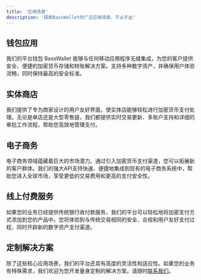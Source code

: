 ```yaml
---
title: '应用场景'
description: '探索BassWallet的广泛应用场景，不止于此'
---
```


## 钱包应用
我们的平台钱包 BassWallet 能够与任何移动应用程序无缝集成，为您的客户提供安全、便捷的加密货币存储和转账解决方案。支持多种数字资产，并确保用户体验流畅，同时保持最高的安全标准。


## 实体商店
我们提供了专为商家设计的用户友好界面，使实体店能够轻松进行加密货币支付处理。无论是单店还是大型零售链，我们都提供实时交易更新、多账户支持和详细的审批工作流程，帮助您高效地管理支付。


## 电子商务
电子商务领域蕴藏着巨大的市场潜力。通过引入加密货币支付渠道，您可以拓展新的客户群体。我们的强大API支持快速、便捷地集成到现有的电子商务系统中，帮助您进入全球市场，享受更低的交易费用和更高的支付安全性。


## 线上付费服务
如果您的业务已经提供传统银行收付款服务，我们的平台可以轻松地将加密支付方式添加到您的产品中。您将体验到与传统交易相同的安全、合规和用户友好支付过程，同时开辟新的数字资产支付渠道。


## 定制解决方案
除了这些核心应用场景，我们的平台还具有高度的灵活性和适应性。如果您的业务有特殊需求，我们欢迎为您开发量身定制的解决方案。请随时[联系我们](https://client.krosuite.com/?source=544948018013671424)。




